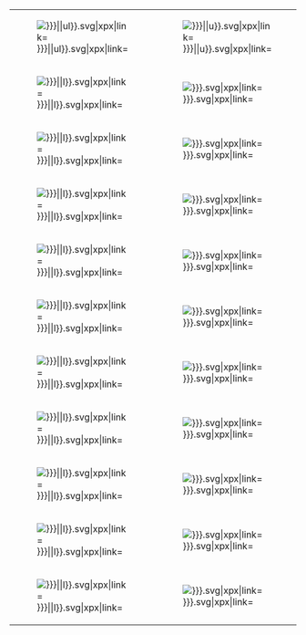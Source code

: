 <includeonly>
{|border="0" cellspacing="0" cellpadding="0" style="border:0;border-collapse:collapse;padding:0;font-size:1px"
|- style="vertical-align:top;border:none"
|[[File:Go {{#if:{{{1| }}}|{{{1}}}|ul}}.svg|{{{78|24}}}x{{{78|24}}}px|link=]]
|[[File:Go {{#if:{{{2| }}}|{{{2}}}|u}}.svg|{{{78|24}}}x{{{78|24}}}px|link=]]
|[[File:Go {{#if:{{{3| }}}|{{{3}}}|u}}.svg|{{{78|24}}}x{{{78|24}}}px|link=]]
|[[File:Go {{#if:{{{4| }}}|{{{4}}}|u}}.svg|{{{78|24}}}x{{{78|24}}}px|link=]]
|[[File:Go {{#if:{{{5| }}}|{{{5}}}|u}}.svg|{{{78|24}}}x{{{78|24}}}px|link=]]
|[[File:Go {{#if:{{{6| }}}|{{{6}}}|u}}.svg|{{{78|24}}}x{{{78|24}}}px|link=]]
|[[File:Go {{#if:{{{7| }}}|{{{7}}}|u}}.svg|{{{78|24}}}x{{{78|24}}}px|link=]]
|- style="vertical-align:top;border:none"
|[[File:Go {{#if:{{{8| }}}|{{{8}}}|l}}.svg|{{{78|24}}}x{{{78|24}}}px|link=]]
|[[File:Go {{{9|}}}.svg|{{{78|24}}}x{{{78|24}}}px|link=]]
|[[File:Go {{{10|}}}.svg|{{{78|24}}}x{{{78|24}}}px|link=]]
|[[File:Go {{{11|}}}.svg|{{{78|24}}}x{{{78|24}}}px|link=]]
|[[File:Go {{{12|}}}.svg|{{{78|24}}}x{{{78|24}}}px|link=]]
|[[File:Go {{{13|}}}.svg|{{{78|24}}}x{{{78|24}}}px|link=]]
|[[File:Go {{#if:{{{14|}}}|{{{14|}}}}}.svg|{{{78|24}}}x{{{78|24}}}px|link=]]
|- style="vertical-align:top;border:none"
|[[File:Go {{#if:{{{15| }}}|{{{15}}}|l}}.svg|{{{78|24}}}x{{{78|24}}}px|link=]]
|[[File:Go {{{16|}}}.svg|{{{78|24}}}x{{{78|24}}}px|link=]]
|[[File:Go {{{17|}}}.svg|{{{78|24}}}x{{{78|24}}}px|link=]]
|[[File:Go {{{18|}}}.svg|{{{78|24}}}x{{{78|24}}}px|link=]]
|[[File:Go {{{19|}}}.svg|{{{78|24}}}x{{{78|24}}}px|link=]]
|[[File:Go {{{20|}}}.svg|{{{78|24}}}x{{{78|24}}}px|link=]]
|[[File:Go {{#if:{{{21|}}}|{{{21|}}}}}.svg|{{{78|24}}}x{{{78|24}}}px|link=]]
|- style="vertical-align:top;border:none"
|[[File:Go {{#if:{{{22| }}}|{{{22}}}|l}}.svg|{{{78|24}}}x{{{78|24}}}px|link=]]
|[[File:Go {{{23|}}}.svg|{{{78|24}}}x{{{78|24}}}px|link=]]
|[[File:Go {{{24|}}}.svg|{{{78|24}}}x{{{78|24}}}px|link=]]
|[[File:Go {{#if:{{{25| }}}|{{{25}}}|-}}.svg|{{{78|24}}}x{{{78|24}}}px|link=]]
|[[File:Go {{{26|}}}.svg|{{{78|24}}}x{{{78|24}}}px|link=]]
|[[File:Go {{{27|}}}.svg|{{{78|24}}}x{{{78|24}}}px|link=]]
|[[File:Go {{#if:{{{28|}}}|{{{28|}}}}}.svg|{{{78|24}}}x{{{78|24}}}px|link=]]
|- style="vertical-align:top;border:none"
|[[File:Go {{#if:{{{29| }}}|{{{29}}}|l}}.svg|{{{78|24}}}x{{{78|24}}}px|link=]]
|[[File:Go {{{30|}}}.svg|{{{78|24}}}x{{{78|24}}}px|link=]]
|[[File:Go {{{31|}}}.svg|{{{78|24}}}x{{{78|24}}}px|link=]]
|[[File:Go {{{32|}}}.svg|{{{78|24}}}x{{{78|24}}}px|link=]]
|[[File:Go {{{33|}}}.svg|{{{78|24}}}x{{{78|24}}}px|link=]]
|[[File:Go {{{34|}}}.svg|{{{78|24}}}x{{{78|24}}}px|link=]]
|[[File:Go {{#if:{{{35|}}}|{{{35|}}}}}.svg|{{{78|24}}}x{{{78|24}}}px|link=]]
|- style="vertical-align:top;border:none"
|[[File:Go {{#if:{{{36| }}}|{{{36}}}|l}}.svg|{{{78|24}}}x{{{78|24}}}px|link=]]
|[[File:Go {{{37|}}}.svg|{{{78|24}}}x{{{78|24}}}px|link=]]
|[[File:Go {{{38|}}}.svg|{{{78|24}}}x{{{78|24}}}px|link=]]
|[[File:Go {{{39|}}}.svg|{{{78|24}}}x{{{78|24}}}px|link=]]
|[[File:Go {{{40|}}}.svg|{{{78|24}}}x{{{78|24}}}px|link=]]
|[[File:Go {{{41|}}}.svg|{{{78|24}}}x{{{78|24}}}px|link=]]
|[[File:Go {{#if:{{{42|}}}|{{{42|}}}}}.svg|{{{78|24}}}x{{{78|24}}}px|link=]]
|- style="vertical-align:top;border:none"
|[[File:Go {{#if:{{{43| }}}|{{{43}}}|l}}.svg|{{{78|24}}}x{{{78|24}}}px|link=]]
|[[File:Go {{{44|}}}.svg|{{{78|24}}}x{{{78|24}}}px|link=]]
|[[File:Go {{{45|}}}.svg|{{{78|24}}}x{{{78|24}}}px|link=]]
|[[File:Go {{{46|}}}.svg|{{{78|24}}}x{{{78|24}}}px|link=]]
|[[File:Go {{{47|}}}.svg|{{{78|24}}}x{{{78|24}}}px|link=]]
|[[File:Go {{{48|}}}.svg|{{{78|24}}}x{{{78|24}}}px|link=]]
|[[File:Go {{#if:{{{49|}}}|{{{49|}}}}}.svg|{{{78|24}}}x{{{78|24}}}px|link=]]
|- style="vertical-align:top;border:none"
|[[File:Go {{#if:{{{50| }}}|{{{50}}}|l}}.svg|{{{78|24}}}x{{{78|24}}}px|link=]]
|[[File:Go {{{51|}}}.svg|{{{78|24}}}x{{{78|24}}}px|link=]]
|[[File:Go {{{52|}}}.svg|{{{78|24}}}x{{{78|24}}}px|link=]]
|[[File:Go {{{53|}}}.svg|{{{78|24}}}x{{{78|24}}}px|link=]]
|[[File:Go {{{54|}}}.svg|{{{78|24}}}x{{{78|24}}}px|link=]]
|[[File:Go {{{55|}}}.svg|{{{78|24}}}x{{{78|24}}}px|link=]]
|[[File:Go {{#if:{{{56|}}}|{{{56|}}}}}.svg|{{{78|24}}}x{{{78|24}}}px|link=]]
|- style="vertical-align:top;border:none"
|[[File:Go {{#if:{{{57| }}}|{{{57}}}|l}}.svg|{{{78|24}}}x{{{78|24}}}px|link=]]
|[[File:Go {{{58|}}}.svg|{{{78|24}}}x{{{78|24}}}px|link=]]
|[[File:Go {{{59|}}}.svg|{{{78|24}}}x{{{78|24}}}px|link=]]
|[[File:Go {{{60|}}}.svg|{{{78|24}}}x{{{78|24}}}px|link=]]
|[[File:Go {{{61|}}}.svg|{{{78|24}}}x{{{78|24}}}px|link=]]
|[[File:Go {{{62|}}}.svg|{{{78|24}}}x{{{78|24}}}px|link=]]
|[[File:Go {{#if:{{{63|}}}|{{{63|}}}}}.svg|{{{78|24}}}x{{{78|24}}}px|link=]]
|- style="vertical-align:top;border:none"
|[[File:Go {{#if:{{{64| }}}|{{{64}}}|l}}.svg|{{{78|24}}}x{{{78|24}}}px|link=]]
|[[File:Go {{{65|}}}.svg|{{{78|24}}}x{{{78|24}}}px|link=]]
|[[File:Go {{{66|}}}.svg|{{{78|24}}}x{{{78|24}}}px|link=]]
|[[File:Go {{#if:{{{67| }}}|{{{67}}}|-}}.svg|{{{78|24}}}x{{{78|24}}}px|link=]]
|[[File:Go {{{68|}}}.svg|{{{78|24}}}x{{{78|24}}}px|link=]]
|[[File:Go {{{69|}}}.svg|{{{78|24}}}x{{{78|24}}}px|link=]]
|[[File:Go {{#if:{{{70|}}}|{{{70|}}}}}.svg|{{{78|24}}}x{{{78|24}}}px|link=]]
|- style="vertical-align:top;border:none"
|[[File:Go {{#if:{{{71| }}}|{{{71}}}|l}}.svg|{{{78|24}}}x{{{78|24}}}px|link=]]
|[[File:Go {{{72|}}}.svg|{{{78|24}}}x{{{78|24}}}px|link=]]
|[[File:Go {{{73|}}}.svg|{{{78|24}}}x{{{78|24}}}px|link=]]
|[[File:Go {{{74|}}}.svg|{{{78|24}}}x{{{78|24}}}px|link=]]
|[[File:Go {{{75|}}}.svg|{{{78|24}}}x{{{78|24}}}px|link=]]
|[[File:Go {{{76|}}}.svg|{{{78|24}}}x{{{78|24}}}px|link=]]
|[[File:Go {{#if:{{{77|}}}|{{{77|}}}}}.svg|{{{78|24}}}x{{{78|24}}}px|link=]]
|}</includeonly><noinclude>{{documentation}}</noinclude>